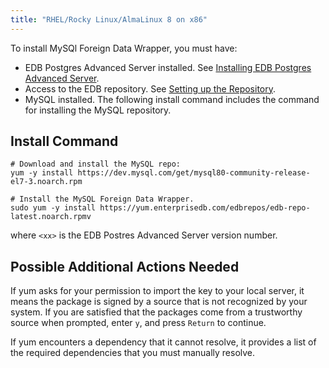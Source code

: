 ```yaml
---
title: "RHEL/Rocky Linux/AlmaLinux 8 on x86"
---
```



To install MySQl Foreign Data Wrapper, you must have:

- EDB Postgres Advanced Server installed. See [Installing EDB Postgres Advanced Server](epas/14/epas_inst_linux/01_epas_using_edb_repository/02_edb-postgres-advanced-server_14_rhel-8-or-centos-8-or-ol-8_x86_64).
- Access to the EDB repository. See [Setting up the Repository](/epas/latest/epas_inst_linux/01_epas_using_edb_repository/edb-postgres-advanced-server_14_rhel-8-or-centos-8-or-ol-8_x86_64#setting-up-the-repository).
- MySQL installed. The following install command includes the command for installing the MySQL repository.


## Install Command

```shell
# Download and install the MySQL repo:
yum -y install https://dev.mysql.com/get/mysql80-community-release-el7-3.noarch.rpm

# Install the MySQL Foreign Data Wrapper.
sudo yum -y install https://yum.enterprisedb.com/edbrepos/edb-repo-latest.noarch.rpmv
```
where `<xx>` is the EDB Postres Advanced Server version number.


## Possible Additional Actions Needed 

If yum asks for your permission to import the key to your local server, it means the package is signed by a source that is not recognized by your system. If you are satisfied that the packages come from a trustworthy source when prompted, enter `y`, and press `Return` to continue.

If yum encounters a dependency that it cannot resolve, it provides a list of the required dependencies that you must manually resolve.
